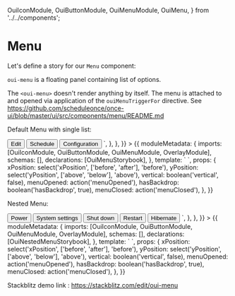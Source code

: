   OuiIconModule,
  OuiButtonModule,
  OuiMenuModule,
  OuiMenu,
} from '../../components';

<Meta title="Menu" />

# Menu

Let's define a story for our `Menu` component:

`oui-menu` is a floating panel containing list of options.

The `<oui-menu>` doesn't render anything by itself. The menu is attached to and opened via application of the `ouiMenuTriggerFor` directive. See https://github.com/scheduleonce/once-ui/blob/master/ui/src/components/menu/README.md

Default Menu with single list:

<Canvas>
  <Story
    name="Default"
    height="200px"
    parameters={{
      docs: {
        source: {
          code: `<button oui-icon-button [ouiMenuTriggerFor]="afterAboveMenu">
    <oui-icon svgIcon="dots-horizontal"></oui-icon>
</button>
<oui-menu #afterAboveMenu xPosition="after" yPosition="above">
    <button oui-menu-item>
        <oui-icon svgIcon="edit"></oui-icon>
        <span>Edit</span>
    </button>
    <button oui-menu-item>
        <oui-icon svgIcon="calendar"></oui-icon>
        <span>Schedule</span>
    </button>
    <button oui-menu-item>
        <oui-icon svgIcon="configuration"></oui-icon>
        <span>Configuration</span>
    </button>
</oui-menu>`,
        },
      },
    }}
  >
    {{
      moduleMetadata: {
        imports: [OuiIconModule, OuiButtonModule, OuiMenuModule, OverlayModule],
        schemas: [],
        declarations: [OuiMenuStorybook],
      },
      template: `<oui-menu-storybook
          [xPosition]="xPosition"
          [yPosition]="yPosition"
          [vertical]="vertical"
          [hasBackdrop]="hasBackdrop"
          (_opened)="menuOpened($event)"
          (_closed)="menuClosed($event)"
          >
          </oui-menu-storybook>`,
      props: {
        xPosition: select('xPosition', ['before', 'after'], 'before'),
        yPosition: select('yPosition', ['above', 'below'], 'above'),
        vertical: boolean('vertical', false),
        menuOpened: action('menuOpened'),
        hasBackdrop: boolean('hasBackdrop', true),
        menuClosed: action('menuClosed'),
      },
    }}
  </Story>
</Canvas>

Nested Menu:

<Canvas>
  <Story
    name="Nested Menu"
    height="200px"
    parameters={{
      docs: {
        source: {
          code: `<button oui-icon-button [ouiMenuTriggerFor]="rootMenu">
    <oui-icon svgIcon="dots-horizontal"></oui-icon>
</button>
<oui-menu #rootMenu="ouiMenu">
    <button oui-menu-item [ouiMenuTriggerFor]="subMenu">Power</button>
    <button oui-menu-item [ouiMenuTriggerFor]="subMenu">
      System settings
    </button>
</oui-menu>
<oui-menu #subMenu="ouiMenu">
    <button oui-menu-item>Shut down</button>
    <button oui-menu-item>Restart</button>
    <button oui-menu-item>Hibernate</button>
</oui-menu>`,
        },
      },
    }}
  >
    {{
      moduleMetadata: {
        imports: [OuiIconModule, OuiButtonModule, OuiMenuModule, OverlayModule],
        schemas: [],
        declarations: [OuiNestedMenuStorybook],
      },
      template: `<oui-nested-menu-storybook
          [xPosition]="xPosition"
          [yPosition]="yPosition"
          [vertical]="vertical"
          [hasBackdrop]="hasBackdrop"
          (_opened)="menuOpened($event)"
          (_closed)="menuClosed($event)"
          >
          </oui-nested-menu-storybook>`,
      props: {
        xPosition: select('xPosition', ['before', 'after'], 'before'),
        yPosition: select('yPosition', ['above', 'below'], 'above'),
        vertical: boolean('vertical', false),
        menuOpened: action('menuOpened'),
        hasBackdrop: boolean('hasBackdrop', true),
        menuClosed: action('menuClosed'),
      },
    }}
  </Story>
</Canvas>

Stackblitz demo link : https://stackblitz.com/edit/oui-menu

<ArgsTable of={OuiMenu} />
